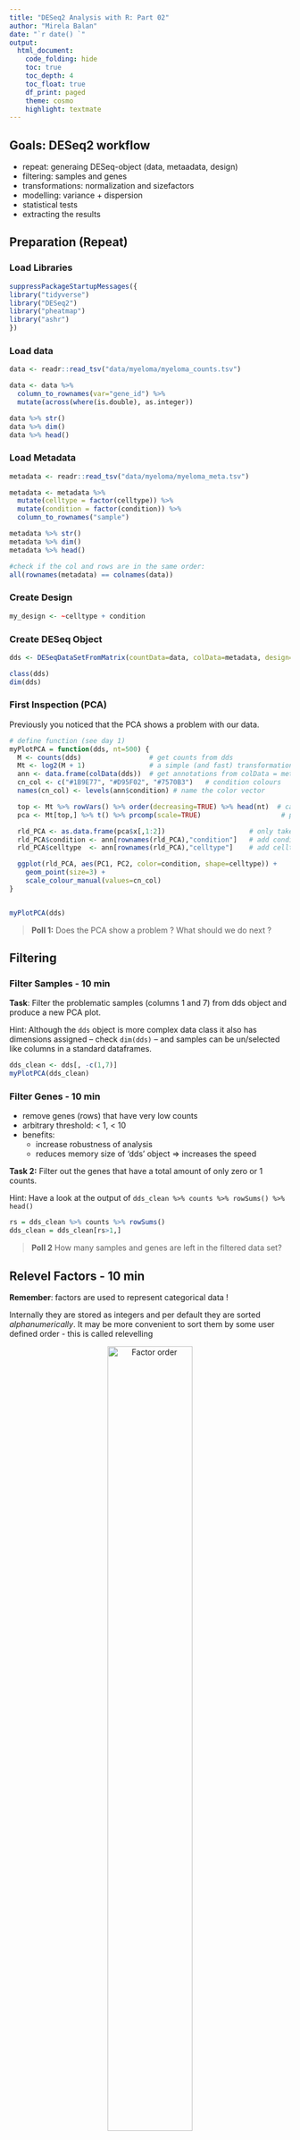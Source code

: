 ```yaml
---
title: "DESeq2 Analysis with R: Part 02"
author: "Mirela Balan"
date: "`r date() `"
output:
  html_document:
    code_folding: hide
    toc: true
    toc_depth: 4
    toc_float: true
    df_print: paged
    theme: cosmo
    highlight: textmate
---
```


## Goals: DESeq2 workflow
- repeat: generaing DESeq-object (data, metaadata, design)
- filtering: samples and genes
- transformations: normalization and sizefactors
- modelling: variance + dispersion
- statistical tests
- extracting the results

## Preparation (Repeat)

### Load Libraries
``` r
suppressPackageStartupMessages({
library("tidyverse")
library("DESeq2")
library("pheatmap")
library("ashr")
})
```

### Load data
```r
data <- readr::read_tsv("data/myeloma/myeloma_counts.tsv")

data <- data %>% 
  column_to_rownames(var="gene_id") %>%
  mutate(across(where(is.double), as.integer))

data %>% str()
data %>% dim()
data %>% head()
```

### Load Metadata
```r

metadata <- readr::read_tsv("data/myeloma/myeloma_meta.tsv")

metadata <- metadata %>% 
  mutate(celltype = factor(celltype)) %>%
  mutate(condition = factor(condition)) %>%
  column_to_rownames("sample")  

metadata %>% str()
metadata %>% dim()
metadata %>% head()

#check if the col and rows are in the same order:
all(rownames(metadata) == colnames(data))
```

### Create Design
```r
my_design <- ~celltype + condition
```

### Create DESeq Object
```r
dds <- DESeqDataSetFromMatrix(countData=data, colData=metadata, design=my_design)

class(dds)
dim(dds)
```

### First Inspection (PCA)

Previously you noticed that the PCA shows a problem with our data. 

```r

# define function (see day 1)
myPlotPCA = function(dds, nt=500) {
  M <- counts(dds)                 # get counts from dds
  Mt <- log2(M + 1)                # a simple (and fast) transformation
  ann <- data.frame(colData(dds))  # get annotations from colData = metadata
  cn_col <- c("#1B9E77", "#D95F02", "#7570B3")   # condition colours
  names(cn_col) <- levels(ann$condition) # name the color vector

  top <- Mt %>% rowVars() %>% order(decreasing=TRUE) %>% head(nt)  # calculate variance for each row and sort
  pca <- Mt[top,] %>% t() %>% prcomp(scale=TRUE)                    # perform PCA

  rld_PCA <- as.data.frame(pca$x[,1:2])                     # only take PC1 and PC2 (column 1 + 2)
  rld_PCA$condition <- ann[rownames(rld_PCA),"condition"]   # add condition label from ann
  rld_PCA$celltype  <- ann[rownames(rld_PCA),"celltype"]    # add celltype label from ann

  ggplot(rld_PCA, aes(PC1, PC2, color=condition, shape=celltype)) +
    geom_point(size=3) +
    scale_colour_manual(values=cn_col)
}


myPlotPCA(dds)
```

> **Poll 1:** Does the PCA show a problem ? What should we do next ?



## Filtering


### Filter Samples - 10 min


**Task**: Filter the problematic samples (columns 1 and 7) from dds object and produce a new PCA plot.

Hint: Although the `dds` object is more complex data class it also has dimensions assigned -- check `dim(dds)` -- and samples can be un/selected like columns in a standard dataframes.


```r
dds_clean <- dds[, -c(1,7)] 
myPlotPCA(dds_clean)
```

### Filter Genes - 10 min

- remove genes (rows) that have very low counts 
- arbitrary threshold: < 1, < 10
- benefits:
  - increase robustness of analysis
  - reduces memory size of 'dds' object => increases the speed
  

**Task 2:** Filter out the genes that have a total amount of only zero or 1 counts.

Hint: Have a look at the output of `dds_clean %>% counts %>% rowSums() %>% head()`

```r
rs = dds_clean %>% counts %>% rowSums()
dds_clean = dds_clean[rs>1,]
```

 
> **Poll 2** How many samples and genes are left in the filtered data set?


## Relevel Factors - 10 min

**Remember**: factors are used to represent categorical data ! 

Internally they are stored as integers and per default they are sorted *alphanumerically*. 
It may be more convenient to sort them by some user defined order - this is called relevelling

<center>

![Factor order](images/day2_factor_order_comparison.png){width=60%}

</center>

<br>


> **Task** Reorder the condition with 'DMSO' as baseline - 2 min.

Hint: Use the `relevel` function

This is the order of the factors before and after re-arrangement:
```r
#initial factor arrangement:
dds_clean$condition

dds_clean$condition <- relevel(dds_clean$condition, ref='DMSO')
#dds_clean$condition <- factor(dds_clean$condition, levels = c ('DMSO', 'TG', 'AMIL')) # alternatively

dds_clean$condition
```

**Notice:** Per default DESeq2 will make comparisons with respect to the 1st level,
unless specified more explicitly as contrasts.
  

## Preparation Summary
We have now covered the most important preparation steps:

- load library and data
- define DESeq data object
  - count data: `counts()` -- not normalized. data frame of integers
  - meta data: `colData()` -- added data on samples. data frame of numerical or categorical variables
  - design: `design()` -- variables to be modeled. formula will be converted to design matrix with dummy variables
- Filtering & Transformation & Relevel

> This is **before** any statistical analysis ! A real-world analysis would likely be iterative



> **Message**: Document your decisions, parameters, workflows and software versions carefully - use notebooks !


## Break - 10 min

\
\
\

## 3.  Data exploration, visualization and QC  - 20 min

To explore your data further and to create informative, easy to interpret visualizations, the data needs to be transformed before plotting. 

\

### Data transformation: log and rlog

DESeq2 needs as input **raw counts** for statistical testing, but for some stages of visualization or downstream analysis, you need **transformed data**. 

a) **logarithmic data** - mostly in visualization because it reduces the large dynamic range of the data (usually log2(count+1)).

> **Task 4.a):** Do a logarithmic transformation of the first 4 samples (columns) and look only at the output before and after, only for the first 4 samples

```
# look at the first rows of the counts of the first 4 samples from the dds object
# transform the *dds counts* using a log() function
# look at the first rows of first 4 samples from the transformed data
```

```r
print('dataset with counts before transformation (raw counts):' )  
counts(dds_clean)[,1:4] %>% head(n=3)

print('dataset with counts after logarithmic transformation:' )  
counts(dds_clean)[,1:4] %>% log(base=2) %>% head(n=3)
```

\
\

b) **Regularized logarithm (RLOG)** transform takes in consideration prior information about all the samples in the experiment. It is slower.

> **Task 4.b):** Do a rlog transformation of the first 4 samples (columns) of the dds object and look at the output 

```
# transform the *dds object* using the rlog() function
# look at the first rows of first 4 samples from the transformed data
```

```r
print('dataset with counts after RLOG transformation:' )  
#rld_clean <- rlog(dds_clean, blind = TRUE)
rld_clean <- dds_clean %>% rlog(blind = TRUE)
assay(rld_clean)[,1:4] %>% head(n=3)
```

\
\
\

```r
counts(dds_clean)[,c(3,10)] %>% plot()

counts(dds_clean)[,c(3,10)] %>% log(base=2) %>% plot()
assay(rld_clean)[,c(3,10)] %>% plot()               # 'assay()' allows you to extract the counts from the 'rld' object
```

\
\
\

Where can we see the difference between the log and rlog transform?
```r
df1 <- data.frame(rlg_base2=log2(counts(dds_clean)[, 1]+1))
df2 <- data.frame(rlg=assay(rld_clean)[, 1])

df <- merge(df1, df2, by=0) # merge the 2 dataframes by rownames

df %>% ggplot(aes(x=rlg_base2, y=rlg)) +
      geom_point(size=1, shape=3) +
      ggtitle("Comparing 'log2(n+1)' and 'rlog' data transformation") +
      xlab("log2(n+1) transformation") + ylab("rlog transformation") +
      theme(plot.title = element_text(hjust=0.5))
```

\
\
\

Does it make a difference to the visualizations?

```r
th <- data.frame(round(log(counts(dds_clean)+1)))

th.pca <- prcomp(t(th))
pca_data_perc=round(100*th.pca$sdev^2/sum(th.pca$sdev^2),1)

df_pca_data=data.frame(PC1 = th.pca$x[,1], PC2 = th.pca$x[,2], sample = colData(dds_clean)$celltype, condition=colData(dds_clean)$celltype)  #! !Extract the needed info from dds with colData instead of using the 'metadata' ('metadata' needs to be corrected too if you drop samples!)

df_pca_data %>% ggplot(aes(PC1, PC2, color=sample)) +
  geom_point(size=3) +
  geom_text(x = 0, y = -1, label="PCA done with log(n+1) transformation", color="black", size=5) +
  xlab(paste0("PC1: ",pca_data_perc[1])) +
  ylab(paste0("PC2: ",pca_data_perc[2]))

#############################
rld_new3 <- rlog(dds_clean, blind = TRUE) %>% plotPCA(intgroup='celltype', returnData=TRUE)  # 'plotPCA' is a DESeq2 function used for plotting transformed data; can use ggplot code you learned yesterday
percentVar <- round(100 * attr(rld_new3, "percentVar"), 1)   # rounded values for each axis of PC variance

rld_new3 %>% ggplot(aes(PC1, PC2, color=celltype)) +
  geom_point(size=3) +
  geom_text(x = 0, y = -1, label="PCA done with rlog transformation", color="black", size=5) +
  xlab(paste0("PC1: ",percentVar[1])) +
  ylab(paste0("PC2: ",percentVar[2]))

##ref: https://www.biostars.org/p/289333/
```


\
\
\

## 4. Differential expression analysis - 30 min

```
dds <- DESeq(dds)
```

There are several steps to generating the DE results, and they are wrapped together in the **DESeq()** function. The 3 main steps are estimations of:

- estimating size factors                 - *estimateSizeFactors()*
- estimating gene-wise dispersions        - *estimateDispersions()*
- general linear model fit for each gene and testing - *nbinomWaldTest()*

\ 
\

### 4.1. Modeling count data - 15 min

**Why is modeling needed?** 

<br>

<center>

![Distributions](images/day2_expression_model.png){width=80%}

</center>

<br>

\
\
\

- data can be modeled with various distributions depending on its properties.

- terms:
  - mean of the group: the average value of a sample
  - variance: the expectation of the squared deviation (stdev^2) of a variable from its population mean. 

What properties can you attribute to RNA-seq data?

```r
cat('RNAseq data is: \n   - discrete (counts) \n   - very large number of RNAs are represented and the probability of pulling out a particular transcript is very small \n   - variance is higher than mean')
```

\
\

> **Poll 3**: what kind of distribution would you use for count data?

\
\
\

> **Task 4:** Please plot the mean vs the variance of the genes. Use the following code as guide 

```
#calculate the mean and the variance for each gene (the code for the mean is given bellow)
mean_counts <- apply(counts(dds)[,6:8], 1, mean) 

# plot mean vs variance using plot() and smoothScatter()
```

\ 

```r
op <- par( mar=c(2.3, 0, 0.3, 0), pty="s", fig=c(0, 1, 0, 1), oma=c(0, 0, 0, 0))

mean_counts <- apply(counts(dds_clean)[,3:5], 1, mean)        # '1' means that the function 'apply' is applied to rows.

variance_counts <- apply(counts(dds_clean)[,3:5], 1, var)

plot(log10(mean_counts), log10(variance_counts), xlim=c(-1, 10), ylim=c(-1, 10))
abline(0,1, col="red")

smoothScatter(log10(mean_counts), log10(variance_counts), xlim=c(-1, 10), ylim=c(-1, 10))
abline(0,1, col="red")

par(op)
```


- for genes with high mean expression, the variance across replicates tends to be greater that the mean => use a **negative binomial** distribution
- for genes with low mean expression, there is a large scatter = hetero-scedasti-city = for a given expression level in the low range, we obs a lot of variability in the variance values.



\
\
\



### 4.2. Size factors - 20 min

- sequencing depth - the ratio between the total nr of bases and the size of the genome; the avg nr of times each base is measured in the genome

\
 
 
<br>

<center>

![Coverage depth](images/day2_coverage_depth.png){width=80%}

</center>

<br>



\
 
- composition bias - e.g. if there are just a few highly expressed genes dominating in some of your samples
- normalization 

\
 
<br>

<center>

![Compositional bias](images/day2_comp_bias.png){width=80%}

</center>

<br>
 
 
\

> **Task 6.a):** Please print out the sizes of each sample (hint: library size is the sum of all counts)

\

```r
colSums(counts(dds))
```

\
\

How to calculate size factors in DESeq2?


```r
dds_clean <- estimateSizeFactors(dds_clean)
sizeFactors(dds_clean)
```


> **Task 6.b):** Please print out the sizes of each sample after normalization

```r
colSums(counts(dds_clean, normalized=T))
```

> **Discuss**: Can the size factors be used as quality control? At what value of the size factors should you go back and look at your data?

\
\
\

NOTE: 'DESeq()' function estimates size factors automatically. But if you *run `estimateSizeFactors()`* or another function to estimate factors *before `DESeq()`*, those calculated values would be used instead. 

Why can you do this in 2 different ways? So you can integrate various methods to compensate for sources of bias within the DESeq2 workflow (e.g. *cqn*, *EDASeq*, etc)


<br>

<center>

![Size factors](images/day2_expl_size_factors.png){width=80%}

</center>

<br>


\ 

### 4.3. Dispersions - 15 min

Within group variability (e.g. between replicates) is modeled by parameter `α`, which describes variance of counts with: `Var = μ + α*μ^2`, where `α` = dispersion, `Var` = variance, and `μ` = mean. 
Accurate estimation of `α` is critical:

- not a problem for large studies with many samples and replicates 

- but usually we only have 2-3 replicates => highly variable `α` estimates for each gene.

\
\
\

> **Task 7:** Visualize the dispersion in your analysis using the following functions: ```dds <- estimateDispersions(dds)``` and ```plotDispEsts(dds)```

```r
dds_clean <- estimateDispersions(dds_clean)
#plotDispEsts(dds_clean)
```

\
\
\


<br>

<center>

![Dispersion](images/day2_explain_dispersion.png){width=80%}

</center>

<br>


\

- count data for each gene separately => get preliminary gene-wise dispersion estimates using maximum-likelihood estimation (black dots)

- fit the dispersion trend (red line)

- combine the likelihood with the trended prior to get a maximum *a posteriori* (MAP) values = final dispersion estimates (blue dots)

\

Bad examples of dispersion plots:

<br>

<center>

![Bad dispersion example](images/day2_initial_dispersion.png){width=80%}

</center>

<br>

\
\


### 4.4. Wald test
- gene-wise dispersion by fitting a negative binomial general linear model (GLM) to the data and then returning the results using Wald statistics (**nbinomWaldTest**) > tomorrow
- default parameters: obtain DE genes for the last variable in the design formula ('TG/DMSO')


> **Task 8:** Please run the DESeq() function on the dds object to do the DE analysis:

```r
dds_clean <- DESeq(dds_clean)
```

\
\
\

## 5. Extracting results - 10 min

\

To extract the results, use: 

```
# default use gives results only for the last variable in the design formula (in this case 'TG/DMSO')
dds_res <- results(dds)

# complex use to extract the specified contrast: (DO NOT RUN THIS!)
resultsName(dds)
dds_res <- results(dds, contrast)
```

it gives you the **log2 fold changes** and the **adjusted p-values** for the specified contrasts (the estimates are of the logarithmic fold change log2(treated/untreated). In our case it will AMIL/DMSO and TG/DMSO.


> **Task 9:** Please run the results() function on the dds object:

```r
dds_res <- results(dds_clean)
dds_res
```



- baseMean: mean of normalized counts for all samples
- **log2FoldChange: log2 fold change**
- lfcSE: standard error
- stat: Wald statistic
- pvalue: Wald test p-value
- **padj: BH adjusted p-values**

\

> **Discussion:** What are the NA values in the 'padj' column?

\
\


- how many genes do we get with padj < 0.05?

```r
table(dds_res$padj < 0.05)
```

- sort the list to have at the top the genes with the lowest padj values:

```r
dds_res.1 <- subset(dds_res, padj < 0.1)                 # find all rows that have a padj < 0.1; helps to remove the NAs and insignificant values
dds_res_ordered <- dds_res.1[order(dds_res.1$padj),]     # sort the subset
```

\
\
\


## 6. Exporting results and further analyses - 15 min

\


- why export data?

<br>

<center>

![Export data](images/day2_analysis_tools.png){width=80%}

</center>

<br>


- you can save your results in a 'tsv' file:

> **Task 9:** Please export your data as a tsv:

```r
# change the location of the saved file!!
write.table(dds_res_ordered, file="day2_results.tsv", col.names=T, row.names = T, sep = "\t", quote=F)  #tab-sep
#write.csv(dds_res_ordered, file=wfile, row.names=TRUE)                                      #comma-sep
```

\

- use the exported data for downstream analysis: 
  - shiny apps on  MPI-IE website:

<br>

<center>

![Shiny apps](images/day2_shiny_apps.png){width=80%}

</center>

<br>


  - ClusterProfiler:

<br>

<center>

![ClusterProfile](images/day2_gene2functions.png){width=80%}

</center>

<br>
 
  - Ingenuity Pathway Analysis (IPA): tool to help interprete and analyze omics data (e.g. functional enrichment of DEGs)
  
<br>

<center>

![IPA](images/day2_ipa_example.jpg){width=80%}

</center>

<br>


> **Task 10:** Please reorder factors with 'AMIL' as baseline, for next day's analysis - 2 min

```r
dds$condition <- relevel(dds$condition, ref='AMIL')
```
